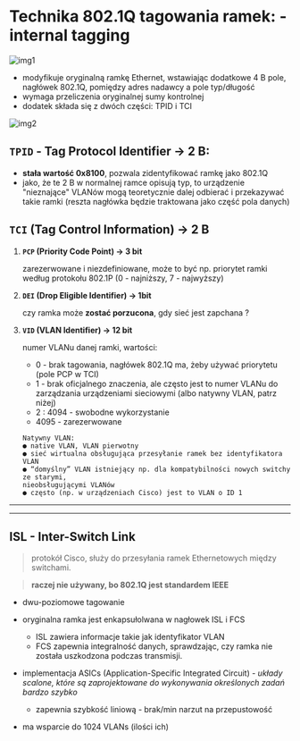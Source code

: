 # Technika 802.1Q tagowania ramek: - internal tagging

![img1](/lab3/img/img1.webp)

- modyfikuje oryginalną ramkę Ethernet, wstawiając dodatkowe 4 B pole, nagłówek 802.1Q, pomiędzy adres nadawcy a pole typ/długość
- wymaga przeliczenia oryginalnej sumy kontrolnej
- dodatek składa się z dwóch części: TPID i TCI

![img2](/lab3/img/img2.webp)

## `TPID` - Tag Protocol Identifier -> 2 B:

- **stała wartość 0x8100**, pozwala zidentyfikować ramkę jako 802.1Q
- jako, że te 2 B w normalnej ramce opisują typ, to urządzenie "nieznające" VLANów mogą
  teoretycznie dalej odbierać i przekazywać takie ramki (reszta nagłówka będzie traktowana jako
  część pola danych)

## `TCI` (Tag Control Information) -> 2 B

1. **`PCP` (Priority Code Point) -> 3 bit**

   zarezerwowane i niezdefiniowane, może to być np. priorytet ramki według protokołu 802.1P (0 - najniższy, 7 - najwyższy)

2. **`DEI` (Drop Eligible Identifier) -> 1bit**

   czy ramka może **zostać porzucona**, gdy sieć jest zapchana ?

3. **`VID` (VLAN Identifier) -> 12 bit**

   numer VLANu danej ramki, wartości:

   - 0 - brak tagowania, nagłówek 802.1Q ma, żeby używać priorytetu (pole PCP w TCI)
   - 1 - brak oficjalnego znaczenia, ale często jest to numer VLANu do zarządzania urządzeniami sieciowymi (albo natywny VLAN, patrz niżej)
   - 2 : 4094 - swobodne wykorzystanie
   - 4095 - zarezerwowane

   ```
   Natywny VLAN:
   ● native VLAN, VLAN pierwotny
   ● sieć wirtualna obsługująca przesyłanie ramek bez identyfikatora VLAN
   ● “domyślny” VLAN istniejący np. dla kompatybilności nowych switchy ze starymi,
   nieobsługującymi VLANów
   ● często (np. w urządzeniach Cisco) jest to VLAN o ID 1
   ```

---

---

## ISL - Inter-Switch Link

> protokół Cisco, służy do przesyłania ramek Ethernetowych między switchami.

> **raczej nie używany, bo 802.1Q jest standardem IEEE**

- dwu-poziomowe tagowanie
- oryginalna ramka jest enkapsułolwana w nagłowek ISL i FCS
  - ISL zawiera informacje takie jak identyfikator VLAN
  - FCS zapewnia integralność danych, sprawdzając, czy ramka nie została uszkodzona podczas transmisji.
- implementacja ASICs (Application-Specific Integrated Circuit) - _układy scalone, które są zaprojektowane do wykonywania określonych zadań bardzo szybko_

  - zapewnia szybkość liniową - brak/min narzut na przepustowość

- ma wsparcie do 1024 VLANs (ilości ich)
